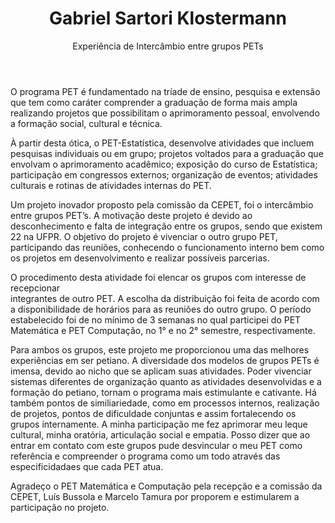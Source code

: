 % Gabriel Sartori Klostermann
% Experiência de Intercâmbio entre grupos PETs

O programa PET é fundamentado na tríade de ensino, pesquisa e extensão que tem como 
caráter comprender a graduação de forma mais ampla realizando projetos que possibilitam 
o aprimoramento pessoal, envolvendo a formação social, cultural e técnica. 

À partir desta ótica, o PET-Estatística, desenvolve atividades que incluem pesquisas 
individuais ou em grupo; projetos voltados para a graduação que envolvam o aprimoramento 
acadêmico; exposição do curso de Estatística; participação em congressos externos; 
organização de eventos; atividades culturais e rotinas de atividades internas do PET. 

Um projeto inovador proposto pela comissão da CEPET, foi o intercâmbio entre grupos PET's. 
A motivação deste projeto é devido ao desconhecimento e falta de integração entre 
os grupos, sendo que existem 22 na UFPR. O objetivo do projeto é vivenciar o 
outro grupo PET, participando das reuniões, conhecendo o funcionamento interno 
bem como os projetos em desenvolvimento e realizar possíveis parcerias.

O procedimento desta atividade foi elencar os grupos com interesse de recepcionar  
integrantes de outro PET. A escolha da distribuição foi feita de acordo com a 
disponibilidade de horários para as reuniões do outro grupo. O período estabelecido 
foi de no mínimo de 3 semanas no qual participei do PET Matemática e PET Computação, 
no 1° e no 2° semestre, respectivamente. 

Para ambos os grupos, este projeto me proporcionou uma das melhores experiências 
em ser petiano. A diversidade dos modelos de grupos PETs é imensa, devido ao nicho
que se aplicam suas atividades. Poder vivenciar sistemas diferentes de organização 
quanto as atividades desenvolvidas e a formação do petiano, tornam o programa mais 
estimulante e cativante. Há também pontos de similiariedade, como em processos internos, 
realização de projetos, pontos de dificuldade conjuntas e assim fortalecendo os 
grupos internamente. A minha participação me fez aprimorar meu leque cultural, 
minha oratória, articulação social e empatia. Posso dizer que ao entrar em contato 
com este grupos pude desvincular o meu PET como referência e compreender o programa 
como um todo através das especificidadaes que cada PET atua.

Agradeço o PET Matemática e Computação pela recepção e a comissão da CEPET, Luís 
Bussola e Marcelo Tamura por proporem e estimularem a participação no projeto.